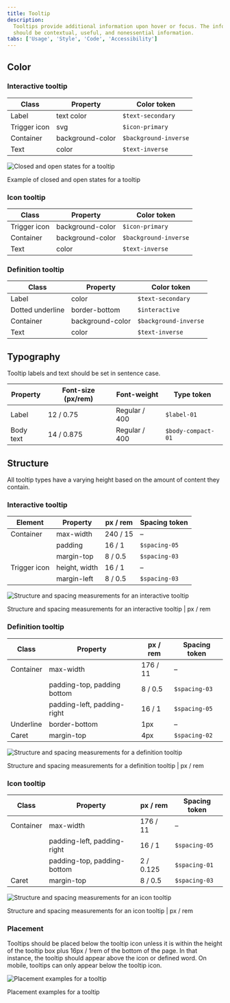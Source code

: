 ```yaml
---
title: Tooltip
description:
  Tooltips provide additional information upon hover or focus. The information
  should be contextual, useful, and nonessential information.
tabs: ['Usage', 'Style', 'Code', 'Accessibility']
---
```


## Color

### Interactive tooltip

| Class        | Property         | Color token           |
| ------------ | ---------------- | --------------------- |
| Label        | text color       | `$text-secondary`     |
| Trigger icon | svg              | `$icon-primary`       |
| Container    | background-color | `$background-inverse` |
| Text         | color            | `$text-inverse`       |

<div className="image--fixed">

![Closed and open states for a tooltip](images/tooltip-style-1.png)

</div>

<Caption>Example of closed and open states for a tooltip</Caption>

### Icon tooltip

| Class        | Property         | Color token           |
| ------------ | ---------------- | --------------------- |
| Trigger icon | background-color | `$icon-primary`       |
| Container    | background-color | `$background-inverse` |
| Text         | color            | `$text-inverse`       |

### Definition tooltip

| Class            | Property         | Color token           |
| ---------------- | ---------------- | --------------------- |
| Label            | color            | `$text-secondary`     |
| Dotted underline | border-bottom    | `$interactive`        |
| Container        | background-color | `$background-inverse` |
| Text             | color            | `$text-inverse`       |

## Typography

Tooltip labels and text should be set in sentence case.

| Property  | Font-size (px/rem) | Font-weight   | Type token         |
| --------- | ------------------ | ------------- | ------------------ |
| Label     | 12 / 0.75          | Regular / 400 | `$label-01`        |
| Body text | 14 / 0.875         | Regular / 400 | `$body-compact-01` |

## Structure

All tooltip types have a varying height based on the amount of content they
contain.

### Interactive tooltip

| Element      | Property      | px / rem | Spacing token |
| ------------ | ------------- | -------- | ------------- |
| Container    | max-width     | 240 / 15 | –             |
|              | padding       | 16 / 1   | `$spacing-05` |
|              | margin-top    | 8 / 0.5  | `$spacing-03` |
| Trigger icon | height, width | 16 / 1   | –             |
|              | margin-left   | 8 / 0.5  | `$spacing-03` |

<div className="image--fixed">

![Structure and spacing measurements for an interactive tooltip](images/tooltip-style-2.png)

</div>

<Caption>
  Structure and spacing measurements for an interactive tooltip | px / rem
</Caption>

### Definition tooltip

| Class     | Property                    | px / rem | Spacing token |
| --------- | --------------------------- | -------- | ------------- |
| Container | max-width                   | 176 / 11 | –             |
|           | padding-top, padding bottom | 8 / 0.5  | `$spacing-03` |
|           | padding-left, padding-right | 16 / 1   | `$spacing-05` |
| Underline | border-bottom               | 1px      | –             |
| Caret     | margin-top                  | 4px      | `$spacing-02` |

<div className="image--fixed">

![Structure and spacing measurements for a definition tooltip](images/tooltip-style-3.png)

</div>

<Caption>
  Structure and spacing measurements for a definition tooltip | px / rem
</Caption>

### Icon tooltip

| Class     | Property                    | px / rem  | Spacing token |
| --------- | --------------------------- | --------- | ------------- |
| Container | max-width                   | 176 / 11  | –             |
|           | padding-left, padding-right | 16 / 1    | `$spacing-05` |
|           | padding-top, padding-bottom | 2 / 0.125 | `$spacing-01` |
| Caret     | margin-top                  | 8 / 0.5   | `$spacing-03` |

<div className="image--fixed">

![Structure and spacing measurements for an icon tooltip](images/tooltip-style-4.png)

</div>

<Caption>
  Structure and spacing measurements for an icon tooltip | px / rem
</Caption>

### Placement

Tooltips should be placed below the tooltip icon unless it is within the height
of the tooltip box plus 16px / 1rem of the bottom of the page. In that instance,
the tooltip should appear above the icon or defined word. On mobile, tooltips
can only appear below the tooltip icon.

<div className="image--fixed">

![Placement examples for a tooltip](images/tooltip-style-5.png)

</div>

<Caption>Placement examples for a tooltip</Caption>
